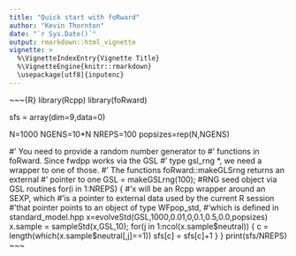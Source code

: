 ```yaml
---
title: "Quick start with foRward"
author: "Kevin Thornton"
date: "`r Sys.Date()`"
output: rmarkdown::html_vignette
vignette: >
  %\VignetteIndexEntry{Vignette Title}
  %\VignetteEngine{knitr::rmarkdown}
  \usepackage[utf8]{inputenc}
---
```


~~~{R}
library(Rcpp)
library(foRward)

sfs = array(dim=9,data=0)

N=1000
NGENS=10*N
NREPS=100
popsizes=rep(N,NGENS)

#' You need to provide a random number generator to
#' functions in foRward. Since fwdpp works via the GSL
#' type gsl_rng *, we need a wrapper to one of those.
#' The functions foRward::makeGLSrng returns an external
#' pointer to one
GSL = makeGSLrng(100);  #RNG seed object via GSL routines
for(i in 1:NREPS)
    {
        #'x will be an Rcpp wrapper around an SEXP, which
        #'is a pointer to external data used by the current R session
        #'that pointer points to an object of type WFpop_std,
        #'which is defined in standard_model.hpp
        x=evolveStd(GSL,1000,0.01,0,0.1,0.5,0.0,popsizes)
        x.sample = sampleStd(x,GSL,10);
        for(j in 1:ncol(x.sample$neutral))
            {
                c = length(which(x.sample$neutral[,j]==1))
                sfs[c] = sfs[c]+1
            }
    }
print(sfs/NREPS)
~~~
